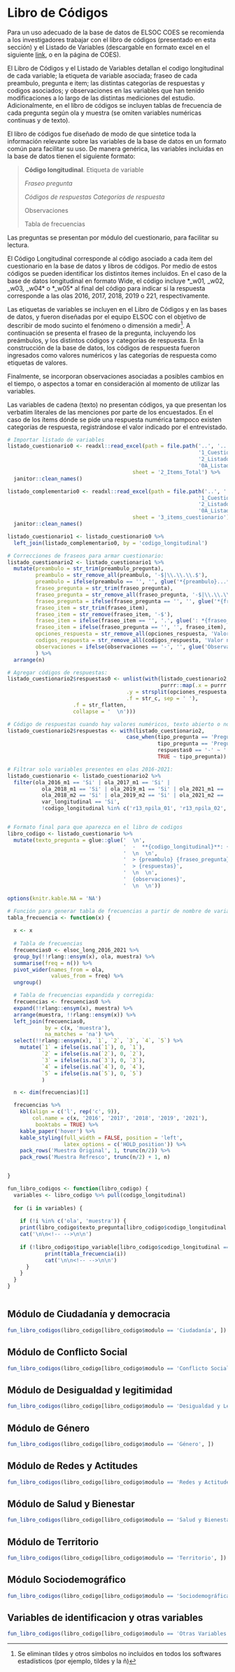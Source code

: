 \newpage

# Libro de Códigos {#libro-codigos}

Para un uso adecuado de la base de datos de ELSOC COES se recomienda a los investigadores trabajar con el libro de códigos (presentado en esta sección) y el Listado de Variables (descargable en formato excel en el siguiente [link](https://coes.cl/wp-content/uploads/Listado-de-Variables-ELSOC-2.xlsx), o en la página de COES).

El Libro de Códigos y el Listado de Variables detallan el codigo longitudinal de cada variable; la etiqueta de variable asociada; fraseo de cada preambulo, pregunta e item; las distintas categorías de respuestas y codigos asociados; y observaciones en las variables que han tenido modificaciones a lo largo de las distintas mediciones del estudio. Adicionalmente, en el libro de códigos se incluyen tablas de frecuencia de cada pregunta según ola y muestra (se omiten variables numéricas continuas y de texto). 

El libro de códigos fue diseñado de modo de que sintetice toda la información relevante sobre las variables de la base de datos en un formato común para facilitar su uso. De manera genérica, las variables incluidas en la base de datos tienen el siguiente formato:

> **Código longitudinal**. Etiqueta de variable
>
> *Fraseo pregunta*
> 
> *Códigos de respuestas Categorías de respuesta*
> 
> Observaciones
>
> Tabla de frecuencias

Las preguntas se presentan por módulo del cuestionario, para facilitar su lectura.

El Código Longitudinal corresponde al código asociado a cada item del cuestionario en la base de datos y libros de códigos. Por medio de estos códigos se pueden identificar los distintos ítemes incluidos. En el caso de la base de datos longitudinal en formato Wide, el código incluye *_w01*, *_w02*, *_w03*, *_w04* o *_w05* al final del código para indicar si la respuesta corresponde a las olas 2016, 2017, 2018, 2019 o 221, respectivamente.

Las etiquetas de variables se incluyen en el Libro de Códigos y en las bases de datos, y fueron diseñadas por el equipo ELSOC con el objetivo de describir de modo sucinto el fenómeno o dimensión a medir^[Se eliminan tildes y otros símbolos no incluidos en todos los softwares estadísticos (por ejemplo, tildes y la ñ)]. A continuación se presenta el fraseo de la pregunta, incluyendo los preámbulos, y los distintos códigos y categorías de respuesta. En la construcción de la base de datos, los códigos de respuesta fueron ingresados como valores numéricos y las categorías de respuesta como etiquetas de valores.

Finalmente, se incorporan observaciones asociadas a posibles cambios en el tiempo, o aspectos a tomar en consideración al momento de utilizar las variables.

Las variables de cadena (texto) no presentan códigos, ya que presentan los verbatim literales de las menciones por parte de los encuestados. En el caso de los ítems dónde se pide una respuesta numérica tampoco existen categorías de respuesta, registrándose el valor indicado por el entrevistado. 


```r

# Importar listado de variables
listado_cuestionario0 <- readxl::read_excel(path = file.path('..', '..', '..', '..',
                                                             '1_Cuestionario_y_Listado_Variables',
                                                             '2_Listado_de_variables_definitivo',
                                                             '0A_Listado_Variables_Global_ELSOC_v2022.xlsx'),
                                        sheet = '2_Items_Total') %>% 
  janitor::clean_names()

listado_complementario0 <- readxl::read_excel(path = file.path('..', '..', '..', '..',
                                                             '1_Cuestionario_y_Listado_Variables',
                                                             '2_Listado_de_variables_definitivo',
                                                             '0A_Listado_Variables_Global_ELSOC_v2022.xlsx'),
                                        sheet = '3_items_cuestionario') %>% 
  janitor::clean_names()

listado_cuestionario1 <- listado_cuestionario0 %>% 
  left_join(listado_complementario0, by = 'codigo_longitudinal')

```

```r
# Correcciones de fraseos para armar cuestionario:
listado_cuestionario2 <- listado_cuestionario1 %>% 
  mutate(preambulo = str_trim(preambulo_pregunta),
         preambulo = str_remove_all(preambulo, '-$|\\.\\.\\.$'), 
         preambulo = ifelse(preambulo == '', '', glue('*{preambulo}...*')),
         fraseo_pregunta = str_trim(fraseo_pregunta),
         fraseo_pregunta = str_remove_all(fraseo_pregunta, '-$|\\.\\.\\.$|:$|\\.$'),
         fraseo_pregunta = ifelse(fraseo_pregunta == '', '', glue('*{fraseo_pregunta}*')),
         fraseo_item = str_trim(fraseo_item),
         fraseo_item = str_remove(fraseo_item, '-$'),
         fraseo_item = ifelse(fraseo_item == '', '.', glue(': *{fraseo_item}*.')),
         fraseo_item = ifelse(fraseo_pregunta == '', '', fraseo_item),
         opciones_respuesta = str_remove_all(opciones_respuesta, 'Valor numerico$|\\|Valor numerico$'),
         codigos_respuesta = str_remove_all(codigos_respuesta, 'Valor numerico$|\\|Valor numerico$'),
         observaciones = ifelse(observaciones == '-', '', glue('Observaciones: {observaciones}'))
         ) %>% 
  arrange(n)

# Agregar códigos de respuestas:
listado_cuestionario2$respuestas0 <- unlist(with(listado_cuestionario2, 
                                                 purrr::map(.x = purrr::map2(.x = strsplit(codigos_respuesta, '\\|'), 
                                      .y = strsplit(opciones_respuesta, '\\|'),  
                                      .f = str_c, sep = ' '),
                     .f = str_flatten,
                     collapse = '  \n')))

# Código de respuestas cuando hay valores numéricos, texto abierto o no hay respuestas (variable creada)
listado_cuestionario2$respuestas <- with(listado_cuestionario2, 
                                      case_when(tipo_pregunta == 'Pregunta de Alternativas (respuesta cerrada)' & niveles != '-' ~ respuestas0,
                                                tipo_pregunta == 'Pregunta de Alternativas (respuesta cerrada)' & niveles == '-' ~ '',
                                                respuestas0 == '-' ~ '',
                                                TRUE ~ tipo_pregunta))

# Filtrar solo variables presentes en olas 2016-2021:
listado_cuestionario <- listado_cuestionario2 %>% 
  filter(ola_2016_m1 == 'Si' | ola_2017_m1 == 'Si' |
           ola_2018_m1 == 'Si' | ola_2019_m1 == 'Si' | ola_2021_m1 == 'Si' |
           ola_2018_m2 == 'Si' | ola_2019_m2 == 'Si' | ola_2021_m2 == 'Si' | 
           var_longitudinal == 'Si',
           !codigo_longitudinal %in% c('r13_npila_01', 'r13_npila_02', 'r13_npila_03', 'r13_npila_04', 'r13_npila_05'))



```


```r
# Formato final para que aparezca en el libro de codigos
libro_codigo <- listado_cuestionario %>% 
  mutate(texto_pregunta = glue::glue('  \n', 
                                     '  -  **{codigo_longitudinal}**: {etiqueta}',
                                     '  \n  \n',
                                     '  > {preambulo} {fraseo_pregunta}{fraseo_item}  \n  \n',
                                     '  > {respuestas}',
                                     '  \n  \n',
                                     '  {observaciones}',
                                     '  \n  \n'))

```


```r
options(knitr.kable.NA = 'NA')

# Función para generar tabla de frecuencias a partir de nombre de variable:
tabla_frecuencia <- function(x) {
  
  x <- x
  
  # Tabla de frecuencias
  frecuencias0 <- elsoc_long_2016_2021 %>%
  group_by(!!rlang::ensym(x), ola, muestra) %>% 
  summarise(freq = n()) %>% 
  pivot_wider(names_from = ola, 
              values_from = freq) %>%
  ungroup()

  # Tabla de frecuencias expandida y corregida:
  frecuencias <- frecuencias0 %>% 
  expand(!!rlang::ensym(x), muestra) %>% 
  arrange(muestra, !!rlang::ensym(x)) %>%
  left_join(frecuencias0, 
            by = c(x, 'muestra'), 
            na_matches = 'na') %>% 
  select(!!rlang::ensym(x), `1`, `2`, `3`, `4`, `5`) %>% 
    mutate(`1` = ifelse(is.na(`1`), 0, `1`),
           `2` = ifelse(is.na(`2`), 0, `2`),
           `3` = ifelse(is.na(`3`), 0, `3`),
           `4` = ifelse(is.na(`4`), 0, `4`),
           `5` = ifelse(is.na(`5`), 0, `5`)
           )

  n <- dim(frecuencias)[1]

  frecuencias %>%
    kbl(align = c('l', rep('c', 9)),
        col.name = c(x, '2016', '2017', '2018', '2019', '2021'),
         booktabs = TRUE) %>%
    kable_paper('hover') %>% 
    kable_styling(full_width = FALSE, position = 'left',
                  latex_options = c('HOLD_position')) %>% 
    pack_rows('Muestra Original', 1, trunc(n/2)) %>% 
    pack_rows('Muestra Refresco', trunc(n/2) + 1, n)


}

fun_libro_codigos <- function(libro_codigo) {
  variables <- libro_codigo %>% pull(codigo_longitudinal)
  
  for (i in variables) {
  
    if (!i %in% c('ola', 'muestra')) {
    print(libro_codigo$texto_pregunta[libro_codigo$codigo_longitudinal == i])
    cat('\n\n<!-- -->\n\n')
    
    if (!libro_codigo$tipo_variable[libro_codigo$codigo_longitudinal == i] %in% c('Numerica', 'Cadena')) {
            print(tabla_frecuencia(i))
            cat('\n\n<!-- -->\n\n')
      }
    }
  }
}



```


## Módulo de Ciudadanía y democracia

```r

fun_libro_codigos(libro_codigo[libro_codigo$modulo == 'Ciudadanía', ])

```

## Módulo de Conflicto Social

```r

fun_libro_codigos(libro_codigo[libro_codigo$modulo == 'Conflicto Social', ])

```


## Módulo de Desigualdad y legitimidad

```r

fun_libro_codigos(libro_codigo[libro_codigo$modulo == 'Desigualdad y Legitimidad', ])

```

## Módulo de Género


```r

fun_libro_codigos(libro_codigo[libro_codigo$modulo == 'Género', ])

```

## Módulo de Redes y Actitudes

```r

fun_libro_codigos(libro_codigo[libro_codigo$modulo == 'Redes y Actitudes', ])

```

## Módulo de Salud y Bienestar

```r

fun_libro_codigos(libro_codigo[libro_codigo$modulo == 'Salud y Bienestar', ])

```

## Módulo de Territorio

```r

fun_libro_codigos(libro_codigo[libro_codigo$modulo == 'Territorio', ])

```

## Módulo Sociodemográfico

```r

fun_libro_codigos(libro_codigo[libro_codigo$modulo == 'Sociodemográfica', ])

```

## Variables de identificacion y otras variables

```r

fun_libro_codigos(libro_codigo[libro_codigo$modulo == 'Otras Variables', ])

```


